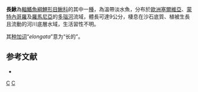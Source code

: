 {{Speciesbox 
| taxon = Cobitis elongata
| status = LC
| status_system = IUCN3.1
| authority = [[Heckel|Heckel]] & [[Kner|Kner]], 1858
| synonyms = 
}}
'''長鰍'''為[[輻鰭魚綱|輻鰭魚綱]][[鯉形目|鯉形目]][[鰍科|鰍科]]的其中一[[種|種]]，為溫帶淡水魚，分布於[[歐洲|歐洲]][[塞爾維亞|塞爾維亞]]、[[蒙特內哥羅|蒙特內哥羅]]及[[羅馬尼亞|羅馬尼亞]]的[[多瑙河|多瑙河]]流域，體長可達9公分，棲息在沙石底質、植被生長且流動的河川底層水域，生活習性不明。

其[[种加词|种加词]]“''elongata''”意为“长的”。

== 参考文献 ==
{{refbegin}}
*{{FishBase_species|genus=Cobitis|species=elongata|year=2014|month=2}}
{{refend}}

{{Taxonbar|from=Q729163}}

[[Category:花鳅属|C]]
[[Category:1858年描述的魚類|C]]

{{魚類小作品}}